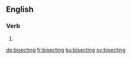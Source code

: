 ==English==

===Verb===
{{head|en|present participle}}

# {{present participle of|bisect|lang=en|nocat=1}}

[[de:bisecting]]
[[fr:bisecting]]
[[ku:bisecting]]
[[sv:bisecting]]